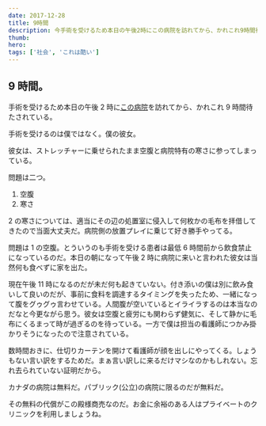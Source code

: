 ```yaml
---
date: 2017-12-28
title: 9時間
description: 今手術を受けるため本日の午後2時にこの病院を訪れてから、かれこれ9時間待たされている。
thumb:
hero:
tags: ['社会', 'これは酷い']
---
```


## 9 時間。

手術を受けるため本日の午後 2 時に[この病院](https://cusm.ca/ 'Royal Victoria Hospital')を訪れてから、かれこれ 9 時間待たされている。

手術を受けるのは僕ではなく。僕の彼女。

彼女は、ストレッチャーに乗せられたまま空腹と病院特有の寒さに参ってしまっている。

問題は二つ。

1.  空腹
2.  寒さ

2 の寒さについては、適当にその辺の処置室に侵入して何枚かの毛布を拝借してきたので当面大丈夫だ。病院側の放置プレイに乗じて好き勝手やってる。

問題は 1 の空腹。とういうのも手術を受ける患者は最低 6 時間前から飲食禁止になっているのだ。本日の朝になって午後 2 時に病院に来いと言われた彼女は当然何も食べずに家を出た。

現在午後 11 時になるのだが未だ何も起きていない。付き添いの僕は別に飲み食いして良いのだが、事前に食料を調達するタイミングを失ったため、一緒になって腹をグゥグゥ言わせている。人間腹が空いているとイライラするのは本当なのだなと今更ながら思う。彼女は空腹と疲労にも関わらず健気に、そして静かに毛布にくるまって時が過ぎるのを待っている。一方で僕は担当の看護師につかみ掛かりそうになったので注意されている。

数時間おきに、仕切りカーテンを開けて看護師が顔を出しにやってくる。しょうもない言い訳をするためだ。まぁ言い訳しに来るだけマシなのかもしれない。忘れ去られていない証明だから。

カナダの病院は無料だ。パブリック(公立)の病院に限るのだが無料だ。

その無料の代償がこの殿様商売なのだ。お金に余裕のある人はプライベートのクリニックを利用しましょうね。
